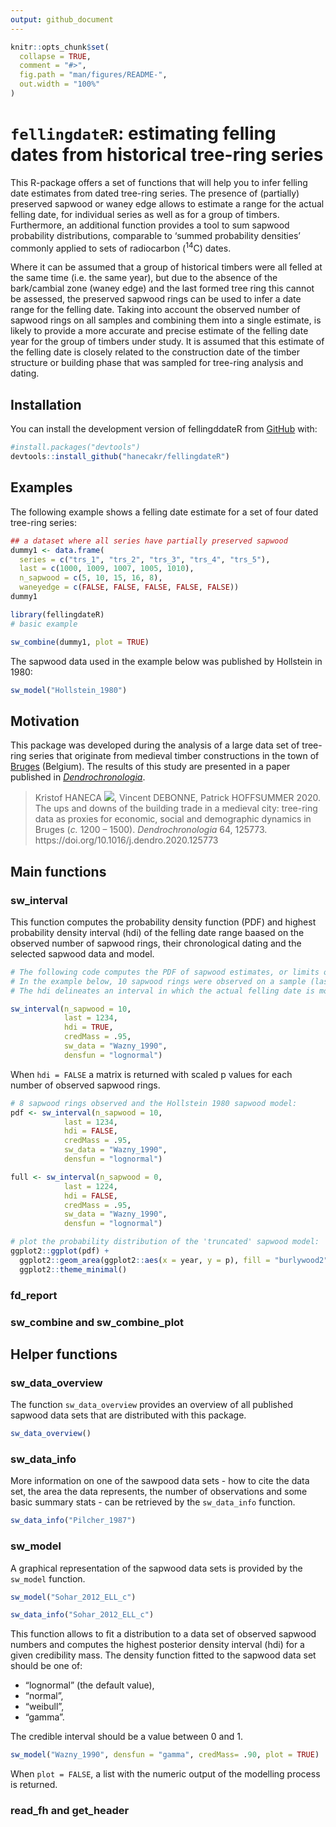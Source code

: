 ```yaml
---
output: github_document
---
```


<!-- README.md is generated from README.Rmd. Please edit that file -->

```r
knitr::opts_chunk$set(
  collapse = TRUE,
  comment = "#>",
  fig.path = "man/figures/README-",
  out.width = "100%"
)
```

# `fellingdateR`: estimating felling dates from historical tree-ring series

<!-- badges: start -->
<!-- badges: end -->


This R-package offers a set of functions that will help you to infer felling date estimates from dated tree-ring series. The presence of (partially) preserved sapwood or waney edge allows to estimate a range for the actual felling date, for individual series as well as for a group of timbers. Furthermore, an additional function provides a tool to sum sapwood probability distributions, comparable to 'summed probability densities' commonly applied to sets of radiocarbon (^14^C) dates.

Where it can be assumed that a group of historical timbers were all felled at the same time (i.e. the same year), but due to the absence of the bark/cambial zone (waney edge) and the last formed tree ring this cannot be assessed, the preserved sapwood rings can be used to infer a date range for the felling date. Taking into account the observed number of sapwood rings on all samples and combining them into a single estimate, is likely to provide a more accurate and precise estimate of the felling date year for the group of timbers under study. It is assumed that this estimate of the felling date is closely related to the construction date of the timber structure or building phase that was sampled for tree-ring analysis and dating.


## Installation

You can install the development version of fellingddateR from [GitHub](https://github.com/) with:

``` r
#install.packages("devtools")
devtools::install_github("hanecakr/fellingdateR")

```

## Examples

The following example shows a felling date estimate for a set of four dated tree-ring series:

```r
## a dataset where all series have partially preserved sapwood
dummy1 <- data.frame(
  series = c("trs_1", "trs_2", "trs_3", "trs_4", "trs_5"),
  last = c(1000, 1009, 1007, 1005, 1010),
  n_sapwood = c(5, 10, 15, 16, 8),
  waneyedge = c(FALSE, FALSE, FALSE, FALSE, FALSE))
dummy1
```


```r

library(fellingdateR)
# basic example

sw_combine(dummy1, plot = TRUE)

```

The sapwood data used in the example below was published by Hollstein in 1980:

```r

sw_model("Hollstein_1980")

```


## Motivation

This package was developed during the analysis of a large data set of tree-ring series that originate from medieval timber constructions in the town of [Bruges](https://en.wikipedia.org/wiki/Bruges) (Belgium). The results of this study are presented in a paper published in [_Dendrochronologia_](https://www.journals.elsevier.com/dendrochronologia).

>
> Kristof HANECA [![](https://orcid.org/sites/default/files/images/orcid_16x16.png)](https://orcid.org/0000-0002-7719-8305), Vincent DEBONNE, Patrick HOFFSUMMER 2020. The ups and downs of the building trade in a medieval city: tree-ring data as proxies for economic, social and demographic dynamics in Bruges (_c._ 1200 – 1500). _Dendrochronologia_ 64, 125773.  
> https://doi.org/10.1016/j.dendro.2020.125773
>

## Main functions

### sw_interval 

This function computes the probability density function (PDF) and highest probability density interval (hdi) of the felling date range baased on the observed number of sapwood rings, their chronological dating and the selected sapwood data and model.

```r
# The following code computes the PDF of sapwood estimates, or limits of the hdi for the felling date.
# In the example below, 10 sapwood rings were observed on a sample (last ring dated to 1234 AD) that is supposed to have a provenance in the Southern Baltic  region (sapwood model published by Wazny, 1990).
# The hdi delineates an interval in which the actual felling date is most likely situated. It is the shortest interval within a probability distribution for a given probability mass or credible interval. The hdi summarizes the distribution by specifying an interval that spans most of the distribution, say 95% of it, as such that every point inside the interval has higher credibility than any point outside the interval.

sw_interval(n_sapwood = 10,
            last = 1234,
            hdi = TRUE,
            credMass = .95, 
            sw_data = "Wazny_1990", 
            densfun = "lognormal")
```

When `hdi = FALSE` a matrix is returned with scaled p values for each number of observed sapwood rings.

```r
# 8 sapwood rings observed and the Hollstein 1980 sapwood model:
pdf <- sw_interval(n_sapwood = 10,
            last = 1234,
            hdi = FALSE,
            credMass = .95, 
            sw_data = "Wazny_1990", 
            densfun = "lognormal")

full <- sw_interval(n_sapwood = 0,
            last = 1224,
            hdi = FALSE,
            credMass = .95, 
            sw_data = "Wazny_1990", 
            densfun = "lognormal")

# plot the probability distribution of the 'truncated' sapwood model:
ggplot2::ggplot(pdf) +
  ggplot2::geom_area(ggplot2::aes(x = year, y = p), fill = "burlywood2", color = "burlywood4") +
  ggplot2::theme_minimal()
```

### fd_report

### sw_combine and sw_combine_plot

## Helper functions

### sw_data_overview

The function `sw_data_overview` provides an overview of all published sapwood data sets that are distributed with this package.

```r

sw_data_overview()

```

### sw_data_info

More information on one of the sawpood data sets - how to cite the data set, the area the data represents, the number of observations and some basic summary stats - can be retrieved by the `sw_data_info` function.

```r

sw_data_info("Pilcher_1987")

```

### sw_model

A graphical representation of the sapwood data sets is provided by the `sw_model` function. 

```r

sw_model("Sohar_2012_ELL_c")

sw_data_info("Sohar_2012_ELL_c")


```
This function allows to fit a distribution to a data set of observed sapwood numbers and computes the highest posterior density interval (hdi) for a given credibility mass.
The density function fitted to the sapwood data set should be one of:

   * "lognormal" (the default value),
   * "normal",
   * "weibull",
   * "gamma".
   
The credible interval should be a value between 0 and 1.

```r

sw_model("Wazny_1990", densfun = "gamma", credMass= .90, plot = TRUE)

```

When `plot = FALSE`, a list with the numeric output of the modelling process is returned. 

### read_fh and get_header





